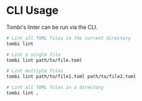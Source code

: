 
# CLI Usage

Tombi's linter can be run via the CLI.

```bash
# Lint all TOML files in the current directory
tombi lint

# Lint a single file
tombi lint path/to/file.toml

# Lint multiple files
tombi lint path/to/file1.toml path/to/file2.toml

# Lint all TOML files in a directory
tombi lint .
```
